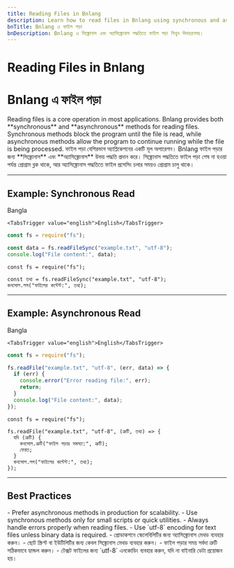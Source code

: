 ```yaml
---
title: Reading Files in Bnlang
description: Learn how to read files in Bnlang using synchronous and asynchronous methods with examples.
bnTitle: Bnlang এ ফাইল পড়া
bnDescription: Bnlang এ সিঙ্ক্রোনাস এবং অ্যাসিঙ্ক্রোনাস পদ্ধতিতে ফাইল পড়া শিখুন উদাহরণসহ।
---
```


# <I18nEnglish>Reading Files in Bnlang</I18nEnglish>
# <I18nBangla>Bnlang এ ফাইল পড়া</I18nBangla>


<I18nEnglish>
Reading files is a core operation in most applications.  
Bnlang provides both **synchronous** and **asynchronous** methods for reading files.  
Synchronous methods block the program until the file is read, while asynchronous methods allow the program to continue running while the file is being processed.
</I18nEnglish>

<I18nBangla>
ফাইল পড়া বেশিরভাগ অ্যাপ্লিকেশনের একটি মূল অপারেশন।  
Bnlang ফাইল পড়ার জন্য **সিঙ্ক্রোনাস** এবং **অ্যাসিঙ্ক্রোনাস** উভয় পদ্ধতি প্রদান করে।  
সিঙ্ক্রোনাস পদ্ধতিতে ফাইল পড়া শেষ না হওয়া পর্যন্ত প্রোগ্রাম ব্লক থাকে, আর অ্যাসিঙ্ক্রোনাস পদ্ধতিতে ফাইল প্রসেসিং চলার সময়ও প্রোগ্রাম চালু থাকে।
</I18nBangla>



---

## Example: Synchronous Read

<Tabs defaultValue="bangla" className="w-full">
  <TabsList>
    <TabsTrigger value="bangla">Bangla</TabsTrigger>
    
    <TabsTrigger value="english">English</TabsTrigger>
  </TabsList>

  <TabsContent value="english">

```js
const fs = require("fs");

const data = fs.readFileSync("example.txt", "utf-8");
console.log("File content:", data);
```
  </TabsContent>

  <TabsContent value="bangla">

```bnl
const fs = require("fs");

const তথ্য = fs.readFileSync("example.txt", "utf-8");
কনসোল.লগ("ফাইলের কন্টেন্ট:", তথ্য);
```
  </TabsContent>

  
</Tabs>

---

## Example: Asynchronous Read

<Tabs defaultValue="bangla" className="w-full">
  <TabsList>
    <TabsTrigger value="bangla">Bangla</TabsTrigger>
    
    <TabsTrigger value="english">English</TabsTrigger>
  </TabsList>

  <TabsContent value="english">

```js
const fs = require("fs");

fs.readFile("example.txt", "utf-8", (err, data) => {
  if (err) {
    console.error("Error reading file:", err);
    return;
  }
  console.log("File content:", data);
});
```
  </TabsContent>

  <TabsContent value="bangla">

```bnl
const fs = require("fs");

fs.readFile("example.txt", "utf-8", (ত্রুটি, তথ্য) => {
  যদি (ত্রুটি) {
    কনসোল.ত্রুটি("ফাইল পড়ার সমস্যা:", ত্রুটি);
    ফেরত;
  }
  কনসোল.লগ("ফাইলের কন্টেন্ট:", তথ্য);
});
```
  </TabsContent>

  
</Tabs>

---

## Best Practices

<I18nEnglish>
- Prefer asynchronous methods in production for scalability.  
- Use synchronous methods only for small scripts or quick utilities.  
- Always handle errors properly when reading files.  
- Use `utf-8` encoding for text files unless binary data is required.
</I18nEnglish>

<I18nBangla>
- প্রোডাকশনে স্কেলেবিলিটির জন্য অ্যাসিঙ্ক্রোনাস মেথড ব্যবহার করুন।  
- ছোট স্ক্রিপ্ট বা ইউটিলিটির জন্য কেবল সিঙ্ক্রোনাস মেথড ব্যবহার করুন।  
- ফাইল পড়ার সময় সর্বদা ত্রুটি সঠিকভাবে হ্যান্ডল করুন।  
- টেক্সট ফাইলের জন্য `utf-8` এনকোডিং ব্যবহার করুন, যদি না বাইনারি ডেটা প্রয়োজন হয়।
</I18nBangla>



